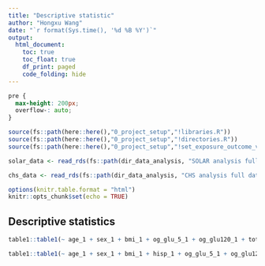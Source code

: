 ```yaml
---
title: "Descriptive statistic"
author: "Hongxu Wang"
date: "`r format(Sys.time(), '%d %B %Y')`"
output: 
  html_document:
    toc: true
    toc_float: true
    df_print: paged
    code_folding: hide
---
```


```css
pre {
  max-height: 200px;
  overflow-: auto;
}
```

```r
source(fs::path(here::here(),"0_project_setup","!libraries.R"))
source(fs::path(here::here(),"0_project_setup","!directories.R"))
source(fs::path(here::here(),"0_project_setup","!set_exposure_outcome_vars.R"))

solar_data <- read_rds(fs::path(dir_data_analysis, "SOLAR analysis full data.rds"))

chs_data <- read_rds(fs::path(dir_data_analysis, "CHS analysis full data.rds"))

options(knitr.table.format = "html")
knitr::opts_chunk$set(echo = TRUE)
```

## Descriptive statistics 
```r

table1::table1(~ age_1 + sex_1 + bmi_1 + og_glu_5_1 + og_glu120_1 + tot_chol_1 + tag_1+ diabete_change_di + diabete_change, data = solar_data)

table1::table1(~ age_1 + sex_1 + bmi_1 + hisp_1 + og_glu_5_1 + og_glu120_1 + tot_chol_1 + tag_1+ diabete_change_di + diabete_change, data = chs_data )
```


